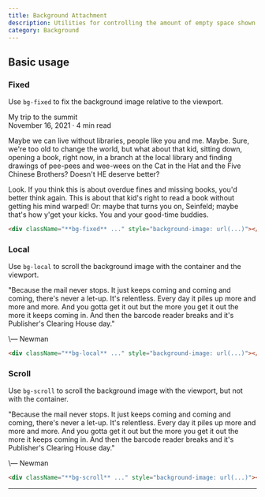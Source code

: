 ```yaml
---
title: Background Attachment
description: Utilities for controlling the amount of empty space shown before text in a block.
category: Background
---
```



## Basic usage

### Fixed

Use `bg-fixed` to fix the background image relative to the viewport.

<Example p="none">
  <div className="px-4">
    <div className="max-w-lg mx-auto h-80 overflow-y-scroll scrollbar:!w-1.5 scrollbar:!h-1.5 scrollbar-track:!bg-slate-100 scrollbar-thumb:!rounded scrollbar-thumb:!bg-slate-300 bg-cover shadow-lg" style={{ backgroundImage: "url('https://images.unsplash.com/photo-1554629947-334ff61d85dc?ixid=MnwxMjA3fDB8MHxwaG90by1wYWdlfHx8fGVufDB8fHx8&ixlib=rb-1.2.1&auto=format&fit=crop&w=1000&h=666&q=80')", backgroundPosition: "center -80px"}}>
      <div className="mt-40">
        <div className="bg-white p-4 sm:p-8">
          <div className="font-inter font-extrabold text-2xl text-black tracking-tight">My trip to the summit</div>
          <div className="mt-1 font-medium text-sm text-slate-500">November 16, 2021 · 4 min read</div>
          <p className="mt-4 leading-7 text-slate-500">Maybe we can live without libraries, people like you and me. Maybe. Sure, we're too old to change the world, but what about that kid, sitting down, opening a book, right now, in a branch at the local library and finding drawings of pee-pees and wee-wees on the Cat in the Hat and the Five Chinese Brothers? Doesn't HE deserve better?</p>
          <p className="mt-4 leading-7 text-slate-500">Look. If you think this is about overdue fines and missing books, you'd better think again. This is about that kid's right to read a book without getting his mind warped! Or: maybe that turns you on, Seinfeld; maybe that's how y'get your kicks. You and your good-time buddies.</p>
        </div>
      </div>
    </div>
  </div>
</Example>

```html
<div className="**bg-fixed** ..." style="background-image: url(...)"></div>
```

### Local

Use `bg-local` to scroll the background image with the container and the viewport.

<Example p="none">
  <div className="px-4">
    <div className="max-w-lg mx-auto bg-white shadow-lg">
      <div className="py-8 sm:py-12">
        <div className="h-64 overflow-y-scroll scrollbar:!w-1.5 scrollbar:!h-1.5 scrollbar-track:!bg-slate-100 scrollbar-thumb:!rounded scrollbar-thumb:!bg-slate-300 bg-cover bg-local" style={{backgroundImage:"url('https://images.unsplash.com/photo-1554629947-334ff61d85dc?ixid=MnwxMjA3fDB8MHxwaG90by1wYWdlfHx8fGVufDB8fHx8&ixlib=rb-1.2.1&auto=format&fit=crop&w=1000&h=666&q=80')"}}>
          <div className="p-6 sm:px-16 sm:py-12 bg-black/40">
            <p className="font-serif italic text-base sm:text-2xl text-white text-center leading-6 sm:leading-8">"Because the mail never stops. It just keeps coming and coming and coming, there's never a let-up. It's relentless. Every day it piles up more and more and more. And you gotta get it out but the more you get it out the more it keeps coming in. And then the barcode reader breaks and it's Publisher's Clearing House day."</p>
            <div className="mt-6 font-inter font-bold text-sm sm:text-base text-white text-center">\&mdash; Newman</div>
          </div>
        </div>
      </div>
    </div>
  </div>
</Example>

```html
<div className="**bg-local** ..." style="background-image: url(...)"></div>
```

### Scroll

Use `bg-scroll` to scroll the background image with the viewport, but not with the container.

<Example p="none">
  <div className="px-4">
    <div className="max-w-lg mx-auto bg-white shadow-lg">
      <div className="py-8 sm:py-12">
        <div className="h-64 overflow-y-scroll scrollbar:!w-1.5 scrollbar:!h-1.5 scrollbar-track:!bg-slate-100 scrollbar-thumb:!rounded scrollbar-thumb:!bg-slate-300 bg-cover bg-scroll" style={{backgroundImage:"url('https://images.unsplash.com/photo-1554629947-334ff61d85dc?ixid=MnwxMjA3fDB8MHxwaG90by1wYWdlfHx8fGVufDB8fHx8&ixlib=rb-1.2.1&auto=format&fit=crop&w=1000&h=666&q=80')"}}>
          <div className="p-6 sm:px-16 sm:py-12 bg-black/40">
            <p className="font-serif italic text-base sm:text-2xl text-white text-center leading-6 sm:leading-8">"Because the mail never stops. It just keeps coming and coming and coming, there's never a let-up. It's relentless. Every day it piles up more and more and more. And you gotta get it out but the more you get it out the more it keeps coming in. And then the barcode reader breaks and it's Publisher's Clearing House day."</p>
            <div className="mt-6 font-inter font-bold text-sm sm:text-base text-white text-center">\&mdash; Newman</div>
          </div>
        </div>
      </div>
    </div>
  </div>
</Example>

```html
<div className="**bg-scroll** ..." style="background-image: url(...)"></div>
```

---

